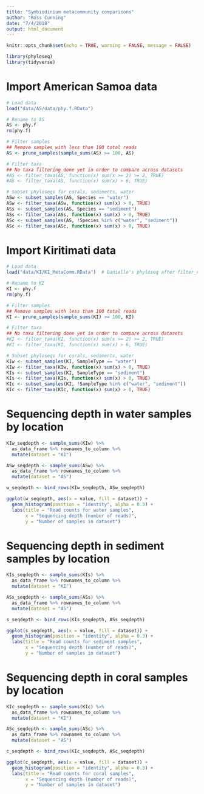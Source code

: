 ```yaml
---
title: "Symbiodinium metacommunity comparisons"
author: "Ross Cunning"
date: "7/4/2018"
output: html_document
---
```


```r
knitr::opts_chunk$set(echo = TRUE, warning = FALSE, message = FALSE)

library(phyloseq)
library(tidyverse)
```

# Import American Samoa data
```r
# Load data
load("data/AS/data/phy.f.RData")

# Rename to AS
AS <- phy.f
rm(phy.f)

# Filter samples
## Remove samples with less than 100 total reads
AS <- prune_samples(sample_sums(AS) >= 100, AS)

# Filter taxa
## No taxa filtering done yet in order to compare across datasets
#AS <- filter_taxa(AS, function(x) sum(x >= 2) >= 2, TRUE)
#AS <- filter_taxa(AS, function(x) sum(x) > 6, TRUE)

# Subset phyloseqs for corals, sediments, water
ASw <- subset_samples(AS, Species == "water")
ASw <- filter_taxa(ASw, function(x) sum(x) > 0, TRUE)
ASs <- subset_samples(AS, Species == "sediment")
ASs <- filter_taxa(ASs, function(x) sum(x) > 0, TRUE)
ASc <- subset_samples(AS, !Species %in% c("water", "sediment"))
ASc <- filter_taxa(ASc, function(x) sum(x) > 0, TRUE)
```

# Import Kiritimati data
```r
# Load data
load("data/KI/KI_MetaComm.RData")  # Danielle's phyloseq after filter_notsym

# Rename to KI
KI <- phy.f
rm(phy.f)

# Filter samples
## Remove samples with less than 100 total reads
KI <- prune_samples(sample_sums(KI) >= 100, KI)

# Filter taxa
## No taxa filtering done yet in order to compare across datasets
#KI <- filter_taxa(KI, function(x) sum(x >= 2) >= 2, TRUE)
#KI <- filter_taxa(KI, function(x) sum(x) > 6, TRUE)

# Subset phyloseqs for corals, sediments, water
KIw <- subset_samples(KI, SampleType == "water")
KIw <- filter_taxa(KIw, function(x) sum(x) > 0, TRUE)
KIs <- subset_samples(KI, SampleType == "sediment")
KIs <- filter_taxa(KIs, function(x) sum(x) > 0, TRUE)
KIc <- subset_samples(KI, !SampleType %in% c("water", "sediment"))
KIc <- filter_taxa(KIc, function(x) sum(x) > 0, TRUE)
```

# Sequencing depth in water samples by location
```r
KIw_seqdepth <- sample_sums(KIw) %>%
  as_data_frame %>% rownames_to_column %>%
  mutate(dataset = "KI")

ASw_seqdepth <- sample_sums(ASw) %>%
  as_data_frame %>% rownames_to_column %>%
  mutate(dataset = "AS")

w_seqdepth <- bind_rows(KIw_seqdepth, ASw_seqdepth)

ggplot(w_seqdepth, aes(x = value, fill = dataset)) +
  geom_histogram(position = "identity", alpha = 0.3) +
  labs(title = "Read counts for water samples",
       x = "Sequencing depth (number of reads)",
       y = "Number of samples in dataset")
```

# Sequencing depth in sediment samples by location
```r
KIs_seqdepth <- sample_sums(KIs) %>%
  as_data_frame %>% rownames_to_column %>%
  mutate(dataset = "KI")

ASs_seqdepth <- sample_sums(ASs) %>%
  as_data_frame %>% rownames_to_column %>%
  mutate(dataset = "AS")

s_seqdepth <- bind_rows(KIs_seqdepth, ASs_seqdepth)

ggplot(s_seqdepth, aes(x = value, fill = dataset)) +
  geom_histogram(position = "identity", alpha = 0.3) +
  labs(title = "Read counts for sediment samples",
       x = "Sequencing depth (number of reads)",
       y = "Number of samples in dataset")
```

# Sequencing depth in coral samples by location
```r
KIc_seqdepth <- sample_sums(KIc) %>%
  as_data_frame %>% rownames_to_column %>%
  mutate(dataset = "KI")

ASc_seqdepth <- sample_sums(ASc) %>%
  as_data_frame %>% rownames_to_column %>%
  mutate(dataset = "AS")

c_seqdepth <- bind_rows(KIc_seqdepth, ASc_seqdepth)

ggplot(c_seqdepth, aes(x = value, fill = dataset)) +
  geom_histogram(position = "identity", alpha = 0.3) +
  labs(title = "Read counts for coral samples",
       x = "Sequencing depth (number of reads)",
       y = "Number of samples in dataset")
```